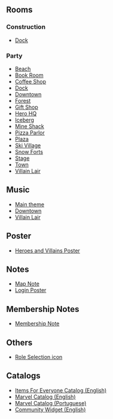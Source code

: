 

==Rooms==
===Construction===
*[[Media:MarvelSuperheroTakeoverConsDock.swf|Dock]]

===Party===
*[[Media:MarvelSuperheroTakeoverBeach.swf|Beach]]
*[[Media:MarvelSuperheroTakeoverBook.swf|Book Room]]
*[[Media:MarvelSuperheroTakeoverCoffee.swf|Coffee Shop]]
*[[Media:MarvelSuperheroTakeoverDock.swf|Dock]]
*[[Media:MarvelSuperheroTakeoverParty1.swf|Downtown]]
*[[Media:MarvelSuperheroTakeoverForest.swf|Forest]]
*[[Media:MarvelSuperheroTakeoverShop.swf|Gift Shop]]
*[[Media:MarvelSuperheroTakeoverParty3.swf|Hero HQ]]
*[[Media:MarvelSuperheroTakeoverBerg.swf|Iceberg]]
*[[Media:MarvelSuperheroTakeoverShack.swf|Mine Shack]]
*[[Media:MarvelSuperheroTakeoverPizza.swf|Pizza Parlor]]
*[[Media:MarvelSuperheroTakeoverPlaza.swf|Plaza]]
*[[Media:MarvelSuperheroTakeoverVillag.swf|Ski Village]]
*[[Media:MarvelSuperheroTakeoverForts.swf|Snow Forts]]
*[[Media:MarvelSuperheroTakeoverStage.swf|Stage]]
*[[Media:RoomsTown-Marvel2012.swf|Town]]
*[[Media:MarvelSuperheroTakeoverParty2.swf|Villain Lair]]

==Music==
*[[Media:Music325.swf|Main theme]]
*[[Media:Music326.swf|Downtown]]
*[[Media:Music330.swf|Villain Lair]]

==Poster==
*[[Media:MarvelSuperheroTakeoverPoster.swf|Heroes and Villains Poster]]

==Notes==
*[[Media:MarvelSuperheroTakeoverParty_map_note.swf|Map Note]]
*[[Media:MarvelSuperheroTakeoverCloseupsLogin.swf|Login Poster]]

==Membership Notes==
*[[Media:MarvelSuperheroTakeoverMember1.swf|Membership Note]]

==Others==
*[[Media:MarvelSuperHeroPartyGameIcon.swf|Role Selection icon]]

==Catalogs==
*[[Media:MarvelSuperheroTakeoverCatalogParty2.swf|Items For Everyone Catalog (English)]]
*[[Media:MarvelSuperheroTakeoverCatalogParty.swf|Marvel Catalog (English)]]
*[[Media:MarvelCatalog-pt.swf|Marvel Catalog (Portuguese)]]
*[[Media:CommunityFlashWidget-Marvel2012.swf|Community Widget (English)]]
{{Parties}}

